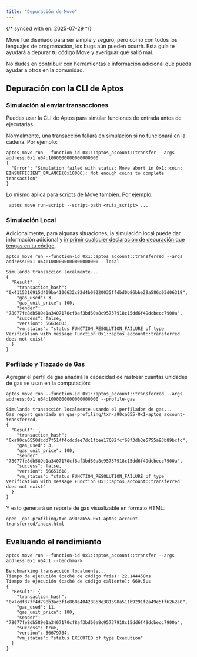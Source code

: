 ```yaml
---
title: "Depuración de Move"
---
```


{/* synced with en: 2025-07-29 */}

Move fue diseñado para ser simple y seguro, pero como con todos los lenguajes de programación,
los bugs aún pueden ocurrir. Esta guía te ayudará a depurar tu código Move y averiguar
qué salió mal.

No dudes en contribuir con herramientas e información adicional que pueda
ayudar a otros en la comunidad.

## Depuración con la CLI de Aptos

### Simulación al enviar transacciones

Puedes usar la CLI de Aptos para simular funciones de entrada antes de ejecutarlas.

Normalmente, una transacción fallará en simulación si no funcionará en la cadena. Por ejemplo:

```shellscript name="Terminal"
aptos move run --function-id 0x1::aptos_account::transfer --args address:0x1 u64:1000000000000000000
{
  "Error": "Simulation failed with status: Move abort in 0x1::coin: EINSUFFICIENT_BALANCE(0x10006): Not enough coins to complete transaction"
}
```

Lo mismo aplica para scripts de Move también. Por ejemplo:

```shellscript name="Terminal"
 aptos move run-script --script-path <ruta_script> ...
```

### Simulación Local

Adicionalmente, para algunas situaciones, la simulación local puede dar información adicional y
[imprimir cualquier declaración de depuración que tengas en tu código](https://aptos.dev/en/build/cli/working-with-move-contracts#printing-debugging-information).

```shellscript name="Terminal"
aptos move run --function-id 0x1::aptos_account::transferred --args address:0x1 u64:1000000000000000000 --local

Simulando transacción localmente...
{
  "Result": {
    "transaction_hash": "0x4115316915d409ba4106632c82d4b09220035ffdbd0b86bbe29a586d03d06318",
    "gas_used": 3,
    "gas_unit_price": 100,
    "sender": "78077fe8db589e1a3407170cf8af3bd60a8c95737918c15dd6f49dcbecc7900a",
    "success": false,
    "version": 56634003,
    "vm_status": "status FUNCTION_RESOLUTION_FAILURE of type Verification with message Function 0x1::aptos_account::transferred does not exist"
  }
}
```

### Perfilado y Trazado de Gas

Agregar el perfil de gas añadirá la capacidad de rastrear cuántas unidades de gas se
usan en la computación:

```shellscript name="Terminal"
aptos move run --function-id 0x1::aptos_account::transferred --args address:0x1 u64:1000000000000000000 --profile-gas

Simulando transacción localmente usando el perfilador de gas...
Gas report guardado en gas-profiling/txn-a90ca655-0x1-aptos_account-transferred.
{
  "Result": {
    "transaction_hash": "0xa90ca6550dcdd7f514f4cdcdee7dc1fbee17082fcf68f3db3e5755a93b89bcfc",
    "gas_used": 3,
    "gas_unit_price": 100,
    "sender": "78077fe8db589e1a3407170cf8af3bd60a8c95737918c15dd6f49dcbecc7900a",
    "success": false,
    "version": 56651618,
    "vm_status": "status FUNCTION_RESOLUTION_FAILURE of type Verification with message Function 0x1::aptos_account::transferred does not exist"
  }
}
```

Y esto generará un reporte de gas visualizable en formato HTML:

```shellscript name="Terminal"
open  gas-profiling/txn-a90ca655-0x1-aptos_account-transferred/index.html
```

## Evaluando el rendimiento

```shellscript name="Terminal"
aptos move run --function-id 0x1::aptos_account::transfer --args address:0x1 u64:1 --benchmark

Benchmarking transacción localmente...
Tiempo de ejecución (caché de código fría): 22.144458ms
Tiempo de ejecución (caché de código caliente): 669.5µs
{
  "Result": {
    "transaction_hash": "0x7cdf37ff4d798b3ac3f1e860a40428853e381598a511b9291f2a49e5ff6262a0",
    "gas_used": 11,
    "gas_unit_price": 100,
    "sender": "78077fe8db589e1a3407170cf8af3bd60a8c95737918c15dd6f49dcbecc7900a",
    "success": true,
    "version": 56679764,
    "vm_status": "status EXECUTED of type Execution"
  }
}
```
